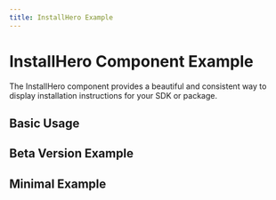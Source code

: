 ```yaml
---
title: InstallHero Example
---
```



# InstallHero Component Example

The InstallHero component provides a beautiful and consistent way to display installation instructions for your SDK or package.

## Basic Usage

<InstallHero
  title="SignalWire Python SDK"
  description="Build real-time communications applications with SignalWire's Python SDK"
  installCommand="pip install signalwire"
  language="bash"
  version="2.0.0"
  githubUrl="https://github.com/signalwire/signalwire-python"
  docsUrl="/docs/sdks/python"
  gettingStartedUrl="/docs/sdks/python/getting-started"
  status="stable"
/>

## Beta Version Example

<InstallHero
  title="SignalWire Node.js SDK"
  description="Build real-time communications applications with SignalWire's Node.js SDK"
  installCommand="npm install @signalwire/sdk"
  language="bash"
  version="3.0.0-beta.1"
  githubUrl="https://github.com/signalwire/signalwire-node"
  docsUrl="/docs/sdks/node"
  gettingStartedUrl="/docs/sdks/node/getting-started"
  status="beta"
/>

## Minimal Example

<InstallHero
  title="SignalWire Ruby SDK"
  installCommand="gem install signalwire"
  language="bash"
/> 